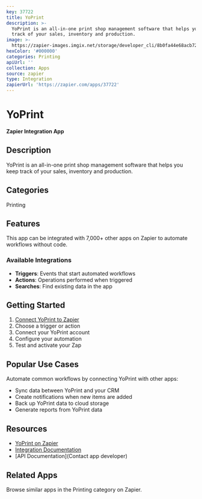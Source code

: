 ```yaml
---
key: 37722
title: YoPrint
description: >-
  YoPrint is an all-in-one print shop management software that helps you keep
  track of your sales, inventory and production.
image: >-
  https://zapier-images.imgix.net/storage/developer_cli/8b0fa44e68acb722b9e2753a40c54cb0_2.png?auto=format%2Ccompress&ixlib=python-3.0.0&q=50
hexColor: '#000000'
categories: Printing
apiUrl: ''
collection: Apps
source: zapier
type: Integration
zapierUrl: 'https://zapier.com/apps/37722'
---
```

# YoPrint

**Zapier Integration App**

## Description

YoPrint is an all-in-one print shop management software that helps you keep track of your sales, inventory and production.

## Categories

Printing

## Features

This app can be integrated with 7,000+ other apps on Zapier to automate workflows without code.

### Available Integrations

- **Triggers**: Events that start automated workflows
- **Actions**: Operations performed when triggered
- **Searches**: Find existing data in the app

## Getting Started

1. [Connect YoPrint to Zapier](https://zapier.com/apps/37722)
2. Choose a trigger or action
3. Connect your YoPrint account
4. Configure your automation
5. Test and activate your Zap

## Popular Use Cases

Automate common workflows by connecting YoPrint with other apps:

- Sync data between YoPrint and your CRM
- Create notifications when new items are added
- Back up YoPrint data to cloud storage
- Generate reports from YoPrint data

## Resources

- [YoPrint on Zapier](https://zapier.com/apps/37722)
- [Integration Documentation](https://zapier.com/apps/37722/integrations)
- [API Documentation](Contact app developer)

## Related Apps

Browse similar apps in the Printing category on Zapier.
